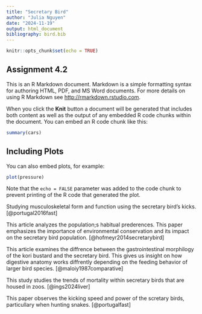 ```yaml
---
title: "Secretary Bird"
author: "Julia Nguyen"
date: "2024-11-19"
output: html_document
bibliography: bird.bib
---
```


```r
knitr::opts_chunk$set(echo = TRUE)
```

## Assignment 4.2 

This is an R Markdown document. Markdown is a simple formatting syntax for authoring HTML, PDF, and MS Word documents. For more details on using R Markdown see <http://rmarkdown.rstudio.com>.

When you click the **Knit** button a document will be generated that includes both content as well as the output of any embedded R code chunks within the document. You can embed an R code chunk like this:

```r
summary(cars)
```

## Including Plots

You can also embed plots, for example:

```r
plot(pressure)
```

Note that the `echo = FALSE` parameter was added to the code chunk to prevent printing of the R code that generated the plot.

Studying musculoskeletal form and function using the secretary bird's kicks. [@portugal2016fast]

This article analyzes the population;s habitual prederences. This paper emphasizes the importance of environmental conservation and its impact on the secretary bird population. [@hofmeyr2014secretarybird]

This article examines the diffrence between the gastrointestinal morphilogy of the kori bustard and the secretary bird. This gives us insight on how digestive anatomy works diffrently depending on the feeding behavior of larger bird species. [@maloiy1987comparative]

This study studies the trends of mortality within secretary birds that are housed in zoos. [@ings2024liver]

This paper observes the kicking speed and power of the scretary birds, particullary when hunting snakes. [@portugalfast]